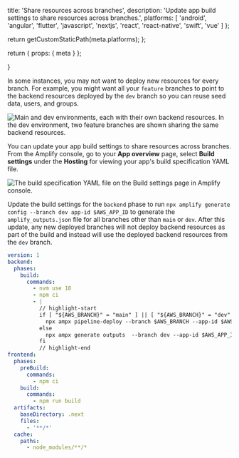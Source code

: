 
  title: 'Share resources across branches',
  description: 'Update app build settings to share resources across branches.',
  platforms: [
    'android',
    'angular',
    'flutter',
    'javascript',
    'nextjs',
    'react',
    'react-native',
    'swift',
    'vue'
  ]
};

  return getCustomStaticPath(meta.platforms);
};

  return {
    props: {
      meta
    }
  };

}

In some instances, you may not want to deploy new resources for every branch. For example, you might want all your `feature` branches to point to the backend resources deployed by the `dev` branch so you can reuse seed data, users, and groups.

![Main and dev environments, each with their own backend resources. In the dev environment, two feature branches are shown sharing the same backend resources. ](/images/gen2/fullstack-branching/share-resources.png)

You can update your app build settings to share resources across branches. From the Amplify console, go to your **App overview** page, select **Build settings** under the **Hosting** for viewing your app's build specification YAML file.

![The build specification YAML file on the Build settings page in Amplify console.](/images/gen2/fullstack-branching/build-settings.png)

Update the build settings for the `backend` phase to run `npx amplify generate config --branch dev app-id $AWS_APP_ID` to generate the `amplify_outputs.json` file for all branches other than `main` or `dev`. After this update, any new deployed branches will not deploy backend resources as part of the build and instead will use the deployed backend resources from the `dev` branch.

```yaml title="amplify.yml"
version: 1
backend:
  phases:
    build:
      commands:
        - nvm use 18
        - npm ci
        - |
          // highlight-start
          if [ "${AWS_BRANCH}" = "main" ] || [ "${AWS_BRANCH}" = "dev" ]; then 
            npx ampx pipeline-deploy --branch $AWS_BRANCH --app-id $AWS_APP_ID 
          else
            npx ampx generate outputs  --branch dev --app-id $AWS_APP_ID 
          fi
          // highlight-end
frontend:
  phases:
    preBuild:
      commands:
        - npm ci
    build:
      commands:
        - npm run build
  artifacts:
    baseDirectory: .next
    files:
      - '**/*'
  cache:
    paths:
      - node_modules/**/*
```

